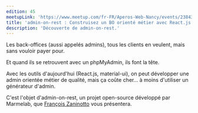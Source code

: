 ```yaml
---
edition: 45
meetupLink: 'https://www.meetup.com/fr-FR/Aperos-Web-Nancy/events/238434031/'
title: 'admin-on-rest : Construisez un BO orienté métier avec React.js et material-ui'
description: 'Découverte de admin-on-rest.'
---
```


Les back-offices (aussi appelés admins), tous les clients en veulent, mais sans vouloir payer pour.

Et quand ils se retrouvent avec un phpMyAdmin, ils font la tête.

Avec les outils d'aujourd'hui (React.js, material-ui), on peut développer une admin orientée métier de qualité, mais ça coûte cher... à moins d'utiliser un générateur d'admin.

C'est l'objet d'admin-on-rest, un projet open-source développé par Marmelab, que [François Zaninotto](https://twitter.com/francoisz) vous présentera.
